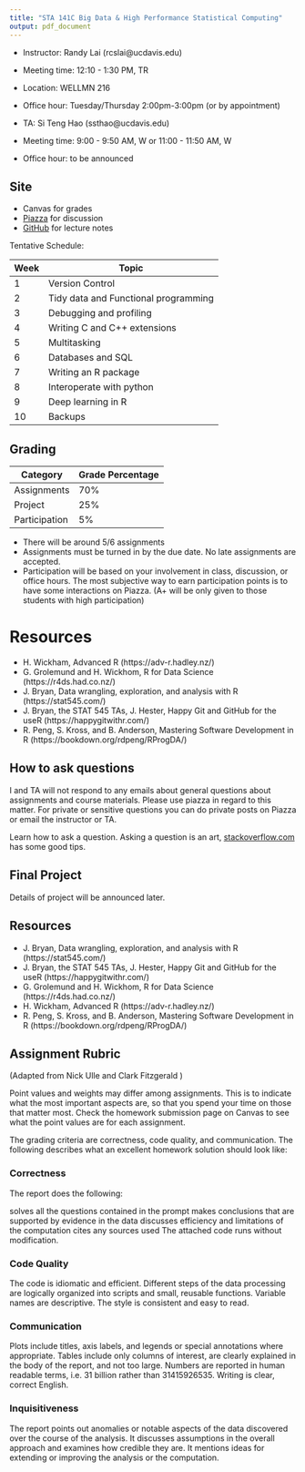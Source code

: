 ```yaml
---
title: "STA 141C Big Data & High Performance Statistical Computing"
output: pdf_document
---
```




- Instructor: Randy Lai (rcslai@ucdavis.edu)
- Meeting time: 12:10 - 1:30 PM, TR
- Location: WELLMN 216
- Office hour: Tuesday/Thursday 2:00pm-3:00pm (or by appointment)

- TA: Si Teng Hao (ssthao@ucdavis.edu)
- Meeting time: 9:00 - 9:50 AM, W or 11:00 - 11:50 AM, W
- Office hour: to be announced


## Site

- Canvas for grades
- [Piazza](https://piazza.com/ucdavis/winter2020/sta141c) for discussion
- [GitHub](https://github.com/UCDavis-STA-141C-Winter-2020) for lecture notes


Tentative Schedule:


| Week   | Topic                                |
| ------ | ------                               |
| 1      | Version Control                      |
| 2      | Tidy data and Functional programming |
| 3      | Debugging and profiling              |
| 4      | Writing C and C++ extensions         |
| 5      | Multitasking                         |
| 6      | Databases and SQL                    |
| 7      | Writing an R package                 |
| 8      | Interoperate with python             |
| 9      | Deep learning in R                   |
| 10     | Backups                              |



## Grading


| Category      | Grade Percentage |
| ---           | ----             |
| Assignments   | 70%              |
| Project       | 25%              |
| Participation | 5%               |

- There will be around 5/6 assignments
- Assignments must be turned in by the due date. No late assignments are accepted.
- Participation will be based on your involvement in class, discussion, or office hours. The most subjective way to earn participation points is to have some interactions on Piazza. (A+ will be only given to those students with high participation)


# Resources

- H. Wickham, Advanced R (https://adv-r.hadley.nz/)
- G. Grolemund and H. Wickhom, R for Data Science (https://r4ds.had.co.nz/)
- J. Bryan, Data wrangling, exploration, and analysis with R (https://stat545.com/)
- J. Bryan, the STAT 545 TAs, J. Hester, Happy Git and GitHub for the useR (https://happygitwithr.com/)
<!-- - M. Grosser, H. Bumann and H. Wickham Advanced R Solutions (https://advanced-r-solutions.rbind.io/) -->
- R. Peng, S. Kross, and B. Anderson, Mastering Software Development in R (https://bookdown.org/rdpeng/RProgDA/)


## How to ask questions

I and TA will not respond to any emails about general questions about assignments and course materials. Please use piazza in regard to this matter. For private or sensitive questions you can do private posts on Piazza or email the instructor or TA.

Learn how to ask a question. Asking a question is an art, [stackoverflow.com](https://stackoverflow.com/help/how-to-ask) has some good tips.

## Final Project

Details of project will be announced later.


## Resources

- J. Bryan, Data wrangling, exploration, and analysis with R (https://stat545.com/)
- J. Bryan, the STAT 545 TAs, J. Hester, Happy Git and GitHub for the useR (https://happygitwithr.com/)
- G. Grolemund and H. Wickhom, R for Data Science (https://r4ds.had.co.nz/)
- H. Wickham, Advanced R (https://adv-r.hadley.nz/)
<!-- - M. Grosser, H. Bumann and H. Wickham Advanced R Solutions (https://advanced-r-solutions.rbind.io/) -->
- R. Peng, S. Kross, and B. Anderson, Mastering Software Development in R (https://bookdown.org/rdpeng/RProgDA/)


## Assignment Rubric

(Adapted from Nick Ulle and Clark Fitzgerald )

Point values and weights may differ among assignments. This is to indicate what the most important aspects are, so that you spend your time on those that matter most. Check the homework submission page on Canvas to see what the point values are for each assignment.

The grading criteria are correctness, code quality, and communication. The following describes what an excellent homework solution should look like:

### Correctness

The report does the following:

solves all the questions contained in the prompt
makes conclusions that are supported by evidence in the data
discusses efficiency and limitations of the computation
cites any sources used
The attached code runs without modification.

### Code Quality

The code is idiomatic and efficient. Different steps of the data processing are logically organized into scripts and small, reusable functions. Variable names are descriptive. The style is consistent and easy to read.

### Communication

Plots include titles, axis labels, and legends or special annotations where appropriate. Tables include only columns of interest, are clearly explained in the body of the report, and not too large. Numbers are reported in human readable terms, i.e. 31 billion rather than 31415926535. Writing is clear, correct English.

### Inquisitiveness

The report points out anomalies or notable aspects of the data discovered over the course of the analysis. It discusses assumptions in the overall approach and examines how credible they are. It mentions ideas for extending or improving the analysis or the computation.
